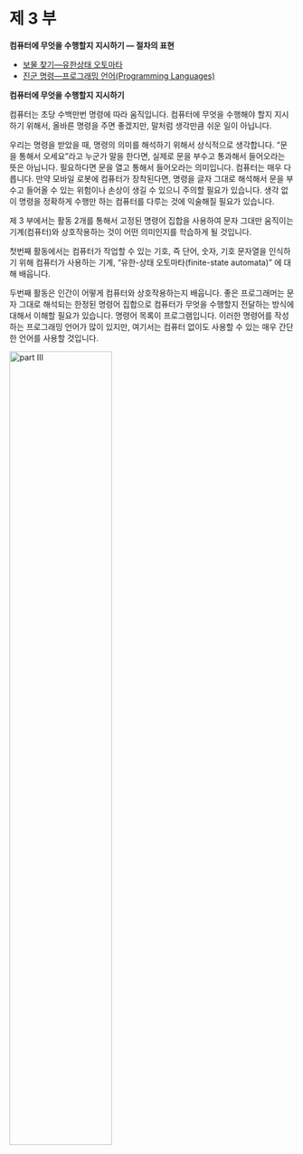 # 제 3 부 {#language}

**컴퓨터에 무엇을 수행할지 지시하기 &mdash; 절차의 표현**

   -  [보물 찾기&mdash;유한상태 오토마타](12-fsm.html)  
   -  [진군 명령&mdash;프로그래밍 언어(Programming Languages)](13-language.html)


**컴퓨터에 무엇을 수행할지 지시하기**

컴퓨터는 초당 수백만번 명령에 따라 움직입니다. 컴퓨터에 무엇을 수행해야 할지 지시하기 위해서, 올바른 명령을 주면 좋겠지만, 말처럼 생각만큼 쉬운 일이 아닙니다.  

우리는 명령을 받았을 때, 명령의 의미를 해석하기 위해서 상식적으로 생각합니다. "문을 통해서 오세요"라고 누군가 말을 한다면, 실제로 문을 부수고 통과해서 들어오라는 뜻은 아닙니다. 필요하다면 문을 열고 통해서 들어오라는 의미입니다. 컴퓨터는 매우 다릅니다. 만약 모바일 로봇에 컴퓨터가 장착된다면, 명령을 글자 그대로 해석해서 문을 부수고 들어올 수 있는 위험이나 손상이 생길 수 있으니 주의할 필요가 있습니다. 생각 없이 명령을 정확하게 수행만 하는 컴퓨터를 다루는 것에 익술해질 필요가 있습니다.  

제 3 부에서는 활동 2개를 통해서 고정된 명령어 집합을 사용하여 문자 그대만 움직이는 기계(컴퓨터)와 상호작용하는 것이 어떤 의미인지를 학습하게 될 것입니다.  

첫번째 활동에서는 컴퓨터가 작업할 수 있는 기호, 즉 단어, 숫자, 기호 문자열을 인식하기 위해 컴퓨터가 사용하는 기계, "유한-상태 오토마타(finite-state automata)" 에 대해 배웁니다.  

두번째 활동은 인간이 어떻게 컴퓨터와 상호작용하는지 배웁니다. 좋은 프로그래머는 문자 그대로 해석되는 한정된 명령어 집합으로 컴퓨터가 무엇을 수행할지 전달하는 방식에 대해서 이해할 필요가 있습니다. 명령어 목록이 프로그램입니다. 이러한 명령어를 작성하는 프로그래밍 언어가 많이 있지만, 여기서는 컴퓨터 없이도 사용할 수 있는 매우 간단한 언어를 사용할 것입니다.

<img src="../img/03-part-three.png" alt="part III" width="60%" />  



